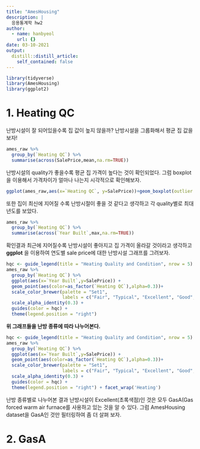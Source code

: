 ```yaml
---
title: "AmesHousing"
description: |
  응용통계학 hw2
author:
  - name: hanbyeol
    url: {}
date: 03-10-2021
output:
  distill::distill_article:
    self_contained: false
---
```


```r
library(tidyverse)
library(AmesHousing)
library(ggplot2)
```

# 1. Heating QC

난방시설이 잘 되어있을수록 집 값이 높지 않을까? 난방시설을 그룹화해서 평균 집 값을 보자!

```r
ames_raw %>% 
  group_by(`Heating QC`) %>%
  summarise(across(SalePrice,mean,na.rm=TRUE))
```

난방시설의 quality가 좋을수록 평균 집 가격이 높다는 것이 확인되었다. 그럼 boxplot을 이용해서 가격차이가 얼마나 나는지 시각적으로 확인해보자.

```r
ggplot(ames_raw,aes(x=`Heating QC`, y=SalePrice))+geom_boxplot(outlier.shape = NA)
```

또한 집이 최신에 지어질 수록 난방시절이 좋을 것 같다고 생각하고 각 quality별로 최대 년도를 보았다.

```r
ames_raw %>% 
  group_by(`Heating QC`) %>%
  summarise(across(`Year Built`,max,na.rm=TRUE))
```

확인결과 최근에 지어질수록 난방시설이 좋아지고 집 가격이 올라갈 것이라고 생각하고 **ggplot** 을 이용하여 연도별 sale price에 대한 난방시설 그래프를 그려보자.


```r
hqc <- guide_legend(title = "Heating Quality and Condition", nrow = 5)
ames_raw %>% 
  group_by(`Heating QC`) %>%
  ggplot(aes(x=`Year Built`,y=SalePrice)) + 
  geom_point(aes(color=as_factor(`Heating QC`),alpha=0.3))+
  scale_color_brewer(palette = "Set1",
                     labels = c("Fair", "Typical", "Excellent", "Good", "Poor"))+ 
  scale_alpha_identity(0.3) + 
  guides(color = hqc) +
  theme(legend.position = "right")

```

**위 그래프들을 난방 종류에 따라 나누어본다.**

```r
hqc <- guide_legend(title = "Heating Quality and Condition", nrow = 5)
ames_raw %>% 
  group_by(`Heating QC`) %>%
  ggplot(aes(x=`Year Built`,y=SalePrice)) + 
  geom_point(aes(color=as_factor(`Heating QC`),alpha=0.3))+
  scale_color_brewer(palette = "Set1",
                     labels = c("Fair", "Typical", "Excellent", "Good", "Poor"))+ 
  scale_alpha_identity(0.3) + 
  guides(color = hqc) +
  theme(legend.position = "right") + facet_wrap('Heating')

```

난방 종류별로 나누어본 결과 난방시설이 Excellent(초록색점)인 것은 모두 GasA(Gas forced warm air furnace를 사용하고 있는 것을 알 수 있다. 그럼 AmesHousing dataset을 GasA인 것만 필터링하여 좀 더 살펴 보자.

# 2. GasA
